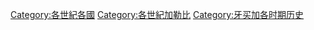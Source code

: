 [[Category:各世紀各國|Category:各世紀各國]]
[[Category:各世紀加勒比|Category:各世紀加勒比]]
[[Category:牙买加各时期历史|Category:牙买加各时期历史]]